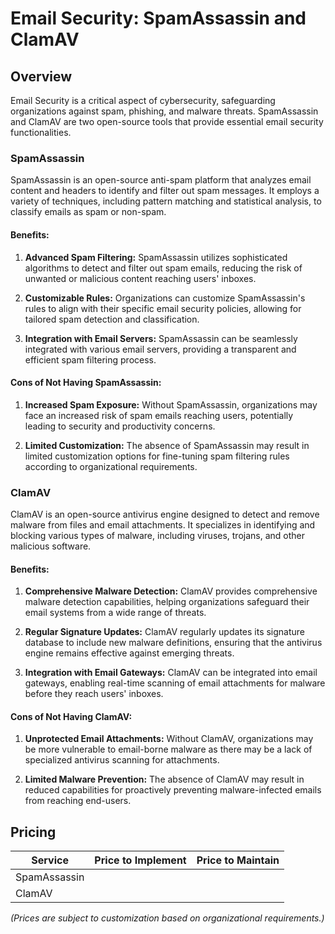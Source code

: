# Email Security: SpamAssassin and ClamAV

## Overview

Email Security is a critical aspect of cybersecurity, safeguarding organizations against spam, phishing, and malware threats. SpamAssassin and ClamAV are two open-source tools that provide essential email security functionalities.

### SpamAssassin

SpamAssassin is an open-source anti-spam platform that analyzes email content and headers to identify and filter out spam messages. It employs a variety of techniques, including pattern matching and statistical analysis, to classify emails as spam or non-spam.

#### Benefits:

1. **Advanced Spam Filtering:** SpamAssassin utilizes sophisticated algorithms to detect and filter out spam emails, reducing the risk of unwanted or malicious content reaching users' inboxes.

2. **Customizable Rules:** Organizations can customize SpamAssassin's rules to align with their specific email security policies, allowing for tailored spam detection and classification.

3. **Integration with Email Servers:** SpamAssassin can be seamlessly integrated with various email servers, providing a transparent and efficient spam filtering process.

#### Cons of Not Having SpamAssassin:

1. **Increased Spam Exposure:** Without SpamAssassin, organizations may face an increased risk of spam emails reaching users, potentially leading to security and productivity concerns.

2. **Limited Customization:** The absence of SpamAssassin may result in limited customization options for fine-tuning spam filtering rules according to organizational requirements.

### ClamAV

ClamAV is an open-source antivirus engine designed to detect and remove malware from files and email attachments. It specializes in identifying and blocking various types of malware, including viruses, trojans, and other malicious software.

#### Benefits:

1. **Comprehensive Malware Detection:** ClamAV provides comprehensive malware detection capabilities, helping organizations safeguard their email systems from a wide range of threats.

2. **Regular Signature Updates:** ClamAV regularly updates its signature database to include new malware definitions, ensuring that the antivirus engine remains effective against emerging threats.

3. **Integration with Email Gateways:** ClamAV can be integrated into email gateways, enabling real-time scanning of email attachments for malware before they reach users' inboxes.

#### Cons of Not Having ClamAV:

1. **Unprotected Email Attachments:** Without ClamAV, organizations may be more vulnerable to email-borne malware as there may be a lack of specialized antivirus scanning for attachments.

2. **Limited Malware Prevention:** The absence of ClamAV may result in reduced capabilities for proactively preventing malware-infected emails from reaching end-users.

## Pricing

| Service       | Price to Implement | Price to Maintain |
|---------------|--------------------|-------------------|
| SpamAssassin  |                    |                   |
| ClamAV        |                    |                   |

*(Prices are subject to customization based on organizational requirements.)*
